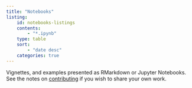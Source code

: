 ```yaml
---
title: "Notebooks"
listing:
    id: notebooks-listings
    contents:
        - "*.ipynb"
    type: table
    sort:
        - "date desc"
    categories: true
---
```


Vignettes, and examples presented as RMarkdown or Jupyter Notebooks. See the notes on [contributing](../faq/contributing.qmd) if you wish to share your own work.

::: {#notebooks-listings}
:::
